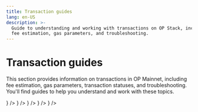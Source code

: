 ```yaml
---
title: Transaction guides
lang: en-US
description: >-
  Guide to understanding and working with transactions on OP Stack, including
  fee estimation, gas parameters, and troubleshooting.
---
```



# Transaction guides

This section provides information on transactions in OP Mainnet, including fee estimation, gas parameters, transaction statuses, and troubleshooting. You'll find guides to help you understand and work with these topics.

<Cards>
  <Card title="Learn about transaction fees" href="/app-developers/transactions/fees" icon={<img src="/img/icons/shapes.svg" />} />
  <Card title="Estimate transaction fees" href="/app-developers/transactions/estimates" icon={<img src="/img/icons/shapes.svg" />} />
  <Card title="Setting transaction gas parameters" href="/app-developers/transactions/parameters" icon={<img src="/img/icons/shapes.svg" />} />
  <Card title="Transaction statuses" href="/app-developers/transactions/statuses" icon={<img src="/img/icons/shapes.svg" />} />
  <Card title="Troubleshooting transactions" href="/app-developers/transactions/troubleshooting" icon={<img src="/img/icons/shapes.svg" />} />
</Cards>

